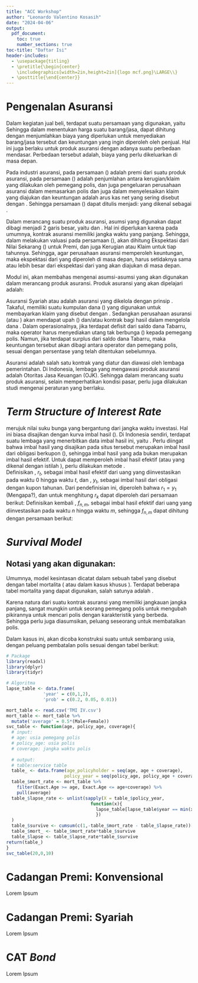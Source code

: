 ```yaml
---
title: "ACC Workshop"
author: "Leonardo Valentino Kosasih"
date: "2024-04-06"
output: 
  pdf_document:
    toc: true
    number_sections: true
toc-title: "Daftar Isi"
header-includes:
  - \usepackage{titling}
  - \pretitle{\begin{center}
    \includegraphics[width=2in,height=2in]{logo mcf.png}\LARGE\\}
  - \posttitle{\end{center}}
---
```

\newpage

# Pengenalan Asuransi
Dalam kegiatan jual beli, terdapat suatu persamaan yang digunakan, yaitu 
\begin{equation}
\label{harga}
\text{Harga} := \text{Biaya} + \text{Keuntungan}
\end{equation}
Sehingga dalam menentukan harga suatu barang/jasa, dapat dihitung dengan menjumlahkan biaya yang diperlukan untuk menyediakan barang/jasa tersebut dan keuntungan yang ingin diperoleh oleh penjual.
Hal ini juga berlaku untuk produk asuransi dengan adanya suatu perbedaan mendasar. Perbedaan tersebut adalah, \textbf{tidak diketahuinya} biaya yang perlu dikeluarkan di masa depan.  
  
Pada industri asuransi, \textbf{harga} pada persamaan (\ref{harga}) adalah premi dari suatu produk asuransi, \textbf{biaya} pada persamaan (\ref{harga}) adalah penjumlahan antara kerugian/klaim yang dilakukan oleh pemegang polis, dan juga pengeluaran perusahaan asuransi dalam memasarkan polis dan juga dalam menyelesaikan klaim yang diajukan dan keuntungan adalah arus kas net yang sering disebut dengan \textit{underwriting profit}. Sehingga persamaan (\ref{harga}) dapat ditulis menjadi:
\begin{equation}
\label{fundamental}
\text{Premi} := \text{Kerugian/Klaim} + \text{Biaya Operasional} + \textit{UW Profit}
\end{equation}
yang dikenal sebagai \textit{Fundamental Insruance Equation}.  

Dalam merancang suatu produk asuransi, asumsi yang digunakan dapat dibagi menjadi 2 garis besar, yaitu \textbf{asumsi ekonomi} dan \textbf{asumsi non-ekonomi (demografis)}. Hal ini diperlukan karena pada umumnya, kontrak asuransi memiliki jangka waktu yang panjang. Sehingga, dalam melakukan valuasi pada persamaan (\ref{fundamental}), akan dihitung Ekspektasi dari Nilai Sekarang (\textit{Expected Present Value}) untuk Premi, dan juga Kerugian atau Klaim untuk tiap tahunnya. Sehingga, agar perusahaan asuransi memperoleh keuntungan, maka ekspektasi dari \textbf{Premi} yang diperoleh di masa depan, harus setidaknya sama atau lebih besar dari ekspektasi dari \textbf{Klaim} yang akan diajukan di masa depan.    
  
Modul ini, akan membahas mengenai asumsi-asumsi yang akan digunakan dalam merancang produk asuransi. Produk asuransi yang akan dipelajari adalah:
\begin{enumerate}
\item Asuransi Konvensional
\item Asuransi Syariah/Takaful
\item \textit{Catasthrope} (CAT) \textit{Bond}
\end{enumerate}  
  
Asuransi Syariah atau \textbf{Takaful} adalah asuransi yang dikelola dengan prinsip \textbf{Syariah}. Takaful, memiliki suatu kumpulan dana (\textit{pooled fund}) yang digunakan untuk membayarkan klaim yang disebut dengan \textbf{Tabarru}. Sedangkan perusahaan asuransi (atau \textbf{Operator}) akan mendapat upah (\textbf{Ujrah}) dan/atau kontrak bagi hasil dalam mengelola dana \textbf{Tabarru}. Dalam operasionalnya, jika terdapat defisit dari saldo dana Tabarru, maka operator harus menyediakan utang tak berbunga (\textbf{Qardh}) kepada pemegang polis. Namun, jika terdapat surplus dari saldo dana Tabarru, maka keuntungan tersebut akan dibagi antara operator dan pemegang polis, sesuai dengan persentase yang telah ditentukan sebelumnya.   

Asuransi adalah salah satu kontrak yang diatur dan diawasi oleh lembaga pemerintahan. Di Indonesia, lembaga yang mengawasi produk asuransi adalah Otoritas Jasa Keuangan (OJK). Sehingga dalam merancang suatu produk asuransi, selain memperhatikan kondisi pasar, perlu juga dilakukan studi mengenai peraturan yang berrlaku.  
  
# *Term Structure of Interest Rate*  
\textit{Term Structure of Interest Rate} merujuk nilai suku bunga yang bergantung dari jangka waktu investasi. Hal ini biasa disajikan dengan kurva imbal hasil (\textit{yield curve}). Di Indonesia sendiri, terdapat suatu lembaga yang menerbitkan data imbal hasil ini, yaitu [\textcolor{blue}{PHEI}](https://www.phei.co.id/). Perlu diingat bahwa imbal hasil yang disajikan pada situs tersebut merupakan imbal hasil dari obligasi berkupon (\textit{coupon paying bond}), sehingga imbal hasil yang ada bukan merupakan imbal hasil efektif. Untuk dapat memperoleh imbal hasil efektif (atau yang dikenal dengan istilah \textit{spot rate}), perlu dilakukan metode \textit{bootstrapping}.  
Definisikan \textit{spot rate}, $r_t$, sebagai imbal hasil efektif dari uang yang diinvestasikan pada waktu 0 hingga waktu $t$, dan \textit{yield rate}, $y_t$, sebagai imbal hasil dari obligasi dengan kupon tahunan. Dari pendefinisian ini, diperoleh bahwa $r_1 = y_1$ (Mengapa?), dan untuk menghitung $r_k$ dapat diperoleh dari persamaan berikut:
\begin{equation}
\label{bootstrap}
1 = \sum_{i=1}^{k-1} \frac{y_k}{(1+s_{i})^i} + \frac{1+y_k}{(1+r_k)^k}
\end{equation}
Definisikan kembali \textit{forward rate}, $f_{n,m}$, sebagai imbal hasil efektif dari uang yang diinvestasikan pada waktu $n$ hingga waktu $m$, sehingga $f_{n,m}$ dapat dihitung dengan persamaan berikut: 
\begin{equation}
(1+f_{n,m})^{m-n} = \frac{(1+r_m)^m}{(1+r_n)^n}
\end{equation}  

# *Survival Model*
## Notasi yang akan digunakan:
\begin{enumerate}
\item $l_x$: jumlah orang yang hidup pada usia-$x$;
\item $d_x$: banyak orang yang meninggal pada usia-$x$;
\item ${}_tp_{x}$: peluang orang dengan usia-$x$ tetap hidup hingga usia $x+t$;
\item $q_x$: peluang orang usia $x$ meninggal.
\end{enumerate}
Umumnya, model kesintasan dicatat dalam sebuah tabel yang disebut dengan tabel mortalita (\textit{life table} atau dalam kasus khusus \textit{service table}). Terdapat beberapa tabel mortalita yang dapat digunakan, salah satunya adalah [\textcolor{blue}{Tabel Mortalita Indonesia IV}](https://www.bing.com/ck/a?!&&p=45dd7ca36f4fb8ecJmltdHM9MTcxMTE1MjAwMCZpZ3VpZD0zN2RlYWEwMC03NzZhLTZhM2ItMTNlZS1hNTcxNzY1MjZiNjgmaW5zaWQ9NTIwMQ&ptn=3&ver=2&hsh=3&fclid=37deaa00-776a-6a3b-13ee-a57176526b68&psq=tabel+mortalitas+iv&u=a1aHR0cHM6Ly9hYWppLm9yLmlkL0ZpbGUvRG93bmxvYWQvMTk3MA&ntb=1).  

Karena natura dari suatu kontrak asuransi yang memiliki jangkauan jangka panjang, sangat mungkin untuk seorang pemegang polis untuk mengubah pikirannya untuk mencari polis dengan karakteristik yang berbeda. Sehingga perlu juga diasumsikan, peluang seseorang untuk membatalkan polis.  

Dalam kasus ini, akan dicoba konstruksi suatu \textit{service table} untuk sembarang usia, dengan peluang pembatalan polis sesuai dengan tabel berikut:
\begin{center}
\begin{tabular}{ |c|c|c| }
		\hline
		Umur Polis  & Peluang \\
		\hline
		< 1 tahun   & 20      \% \\ \hline
		1 - 2 tahun & 5       \%  \\ \hline
		> 2 tahun   & 1       \%  \\
		\hline
\end{tabular}
\end{center}

```r
# Package 
library(readxl)
library(dplyr)
library(tidyr)

# Algoritma
lapse_table <- data.frame(
              'year' = c(0,1,2),
              'prob' = c(0.2, 0.05, 0.01))

mort_table <- read.csv('TMI IV.csv')
mort_table <- mort_table %>% 
  mutate('average' = 0.5*(Male+Female))
svc_table <- function(age, policy_age, coverage){
  # input:
  # age: usia pemegang polis
  # policy_age: usia polis
  # coverage: jangka waktu polis
  
  # output:
  # table:service table
  table_ <- data.frame(age_policyholder = seq(age, age + coverage),
                      policy_year = seq(policy_age, policy_age + coverage))
  table_$mort_rate <- mort_table %>% 
    filter(Exact.Age >= age, Exact.Age <= age+coverage) %>% 
    pull(average)
  table_$lapse_rate <- unlist(sapply(X = table_$policy_year, 
                                function(x){
                                  lapse_table[lapse_table$year == min(x,2), 2]
                                  })
  )
  table_$survive <- cumsum(c(1,-table_$mort_rate - table_$lapse_rate))[1:nrow(table_)]
  table_$mort_ <- table_$mort_rate*table_$survive
  table_$lapse <- table_$lapse_rate*table_$survive
return(table_)
}
svc_table(20,0,10)
```

# Cadangan Premi: Konvensional  
Lorem Ipsum

# Cadangan Premi: Syariah  
Lorem Ipsum  

# CAT *Bond*  
Lorem Ipsum  